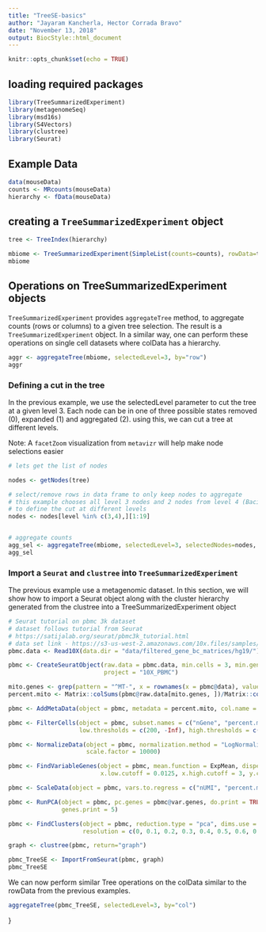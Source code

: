 ```yaml
---
title: "TreeSE-basics"
author: "Jayaram Kancherla, Hector Corrada Bravo"
date: "November 13, 2018"
output: BiocStyle::html_document
---
```


```r
knitr::opts_chunk$set(echo = TRUE)
```

## loading required packages

```r
library(TreeSummarizedExperiment)
library(metagenomeSeq)
library(msd16s)
library(S4Vectors)
library(clustree)
library(Seurat)
```

## Example Data

```r
data(mouseData)
counts <- MRcounts(mouseData)
hierarchy <- fData(mouseData)
```


## creating a `TreeSummarizedExperiment` object

```r
tree <- TreeIndex(hierarchy)

mbiome <- TreeSummarizedExperiment(SimpleList(counts=counts), rowData=tree)
mbiome
```


## Operations on TreeSummarizedExperiment objects

`TreeSummarizedExperiment` provides `aggregateTree` method, to aggregate counts (rows or columns) to a given tree selection. The result is a `TreeSummarizedExperiment` object. In a similar way, one can perform these operations on single cell datasets where colData has a hierarchy.

```r
aggr <- aggregateTree(mbiome, selectedLevel=3, by="row")
aggr
```

### Defining a cut in the tree

In the previous example, we use the selectedLevel parameter to cut the tree at a given level 3.  Each node can be in one of three possible states removed (0), expanded (1) and aggregated (2). using this, we can cut a tree at different levels.

Note: A `facetZoom` visualization from `metavizr` will help make node selections easier

```r

# lets get the list of nodes

nodes <- getNodes(tree)

# select/remove rows in data frame to only keep nodes to aggregate 
# this example chooses all level 3 nodes and 2 nodes from level 4 (Bacillales and Lactobacillales) 
# to define the cut at different levels
nodes <- nodes[level %in% c(3,4),][1:19]


# aggregate counts
agg_sel <- aggregateTree(mbiome, selectedLevel=3, selectedNodes=nodes, by="row")
agg_sel
```


### Import a `Seurat` and `clustree` into `TreeSummarizedExperiment`

The previous example use a metagenomic dataset. In this section, we will show how to import a Seurat object along with the cluster hierarchy generated from the clustree into a TreeSummarizedExperiment object

```r
# Seurat tutorial on pbmc 3k dataset
# dataset follows tutorial from Seurat
# https://satijalab.org/seurat/pbmc3k_tutorial.html
# data set link - https://s3-us-west-2.amazonaws.com/10x.files/samples/cell/pbmc3k/pbmc3k_filtered_gene_bc_matrices.tar.gz
pbmc.data <- Read10X(data.dir = "data/filtered_gene_bc_matrices/hg19/")

pbmc <- CreateSeuratObject(raw.data = pbmc.data, min.cells = 3, min.genes = 200,
                           project = "10X_PBMC")

mito.genes <- grep(pattern = "^MT-", x = rownames(x = pbmc@data), value = TRUE)
percent.mito <- Matrix::colSums(pbmc@raw.data[mito.genes, ])/Matrix::colSums(pbmc@raw.data)

pbmc <- AddMetaData(object = pbmc, metadata = percent.mito, col.name = "percent.mito")

pbmc <- FilterCells(object = pbmc, subset.names = c("nGene", "percent.mito"),
                    low.thresholds = c(200, -Inf), high.thresholds = c(2500, 0.05))

pbmc <- NormalizeData(object = pbmc, normalization.method = "LogNormalize",
                      scale.factor = 10000)

pbmc <- FindVariableGenes(object = pbmc, mean.function = ExpMean, dispersion.function = LogVMR,
                          x.low.cutoff = 0.0125, x.high.cutoff = 3, y.cutoff = 0.5)

pbmc <- ScaleData(object = pbmc, vars.to.regress = c("nUMI", "percent.mito"))

pbmc <- RunPCA(object = pbmc, pc.genes = pbmc@var.genes, do.print = TRUE, pcs.print = 1:5,
               genes.print = 5)

pbmc <- FindClusters(object = pbmc, reduction.type = "pca", dims.use = 1:10,
                     resolution = c(0, 0.1, 0.2, 0.3, 0.4, 0.5, 0.6, 0.7, 0.8, 0.9, 1.0), print.output = 0, save.SNN = TRUE)

graph <- clustree(pbmc, return="graph")

pbmc_TreeSE <- ImportFromSeurat(pbmc, graph)
pbmc_TreeSE
```

We can now perform similar Tree operations on the colData similar to the rowData from the previous examples. 

```r
aggregateTree(pbmc_TreeSE, selectedLevel=3, by="col")
```
}
